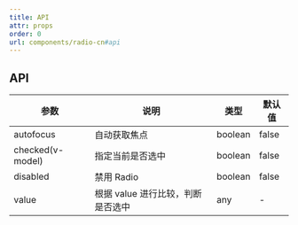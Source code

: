 ```yaml
---
title: API
attr: props
order: 0
url: components/radio-cn#api
---
```



## API

| 参数             | 说明                              | 类型    | 默认值 |
| ---------------- | --------------------------------- | ------- | ------ |
| autofocus        | 自动获取焦点                      | boolean | false  |
| checked(v-model) | 指定当前是否选中                  | boolean | false  |
| disabled         | 禁用 Radio                        | boolean | false  |
| value            | 根据 value 进行比较，判断是否选中 | any     | -      |
